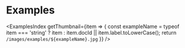 # Examples


<ExamplesIndex
  getThumbnail={item => {
    const exampleName = typeof item === 'string' ? item : item.docId || item.label.toLowerCase();
    return `/images/examples/${exampleName}.jpg`
  }}
/>
